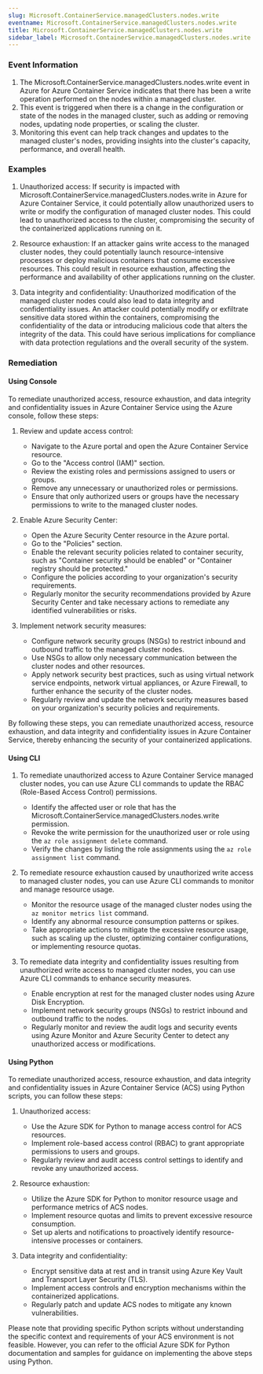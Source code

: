 ```yaml
--- 
slug: Microsoft.ContainerService.managedClusters.nodes.write
eventname: Microsoft.ContainerService.managedClusters.nodes.write
title: Microsoft.ContainerService.managedClusters.nodes.write
sidebar_label: Microsoft.ContainerService.managedClusters.nodes.write
---
```

                       
### Event Information

1. The Microsoft.ContainerService.managedClusters.nodes.write event in Azure for Azure Container Service indicates that there has been a write operation performed on the nodes within a managed cluster.
2. This event is triggered when there is a change in the configuration or state of the nodes in the managed cluster, such as adding or removing nodes, updating node properties, or scaling the cluster.
3. Monitoring this event can help track changes and updates to the managed cluster's nodes, providing insights into the cluster's capacity, performance, and overall health.


### Examples

1. Unauthorized access: If security is impacted with Microsoft.ContainerService.managedClusters.nodes.write in Azure for Azure Container Service, it could potentially allow unauthorized users to write or modify the configuration of managed cluster nodes. This could lead to unauthorized access to the cluster, compromising the security of the containerized applications running on it.

2. Resource exhaustion: If an attacker gains write access to the managed cluster nodes, they could potentially launch resource-intensive processes or deploy malicious containers that consume excessive resources. This could result in resource exhaustion, affecting the performance and availability of other applications running on the cluster.

3. Data integrity and confidentiality: Unauthorized modification of the managed cluster nodes could also lead to data integrity and confidentiality issues. An attacker could potentially modify or exfiltrate sensitive data stored within the containers, compromising the confidentiality of the data or introducing malicious code that alters the integrity of the data. This could have serious implications for compliance with data protection regulations and the overall security of the system.

### Remediation

#### Using Console

To remediate unauthorized access, resource exhaustion, and data integrity and confidentiality issues in Azure Container Service using the Azure console, follow these steps:

1. Review and update access control: 
   - Navigate to the Azure portal and open the Azure Container Service resource.
   - Go to the "Access control (IAM)" section.
   - Review the existing roles and permissions assigned to users or groups.
   - Remove any unnecessary or unauthorized roles or permissions.
   - Ensure that only authorized users or groups have the necessary permissions to write to the managed cluster nodes.

2. Enable Azure Security Center:
   - Open the Azure Security Center resource in the Azure portal.
   - Go to the "Policies" section.
   - Enable the relevant security policies related to container security, such as "Container security should be enabled" or "Container registry should be protected."
   - Configure the policies according to your organization's security requirements.
   - Regularly monitor the security recommendations provided by Azure Security Center and take necessary actions to remediate any identified vulnerabilities or risks.

3. Implement network security measures:
   - Configure network security groups (NSGs) to restrict inbound and outbound traffic to the managed cluster nodes.
   - Use NSGs to allow only necessary communication between the cluster nodes and other resources.
   - Apply network security best practices, such as using virtual network service endpoints, network virtual appliances, or Azure Firewall, to further enhance the security of the cluster nodes.
   - Regularly review and update the network security measures based on your organization's security policies and requirements.

By following these steps, you can remediate unauthorized access, resource exhaustion, and data integrity and confidentiality issues in Azure Container Service, thereby enhancing the security of your containerized applications.

#### Using CLI

1. To remediate unauthorized access to Azure Container Service managed cluster nodes, you can use Azure CLI commands to update the RBAC (Role-Based Access Control) permissions. 

   - Identify the affected user or role that has the Microsoft.ContainerService.managedClusters.nodes.write permission.
   - Revoke the write permission for the unauthorized user or role using the `az role assignment delete` command.
   - Verify the changes by listing the role assignments using the `az role assignment list` command.

2. To remediate resource exhaustion caused by unauthorized write access to managed cluster nodes, you can use Azure CLI commands to monitor and manage resource usage.

   - Monitor the resource usage of the managed cluster nodes using the `az monitor metrics list` command.
   - Identify any abnormal resource consumption patterns or spikes.
   - Take appropriate actions to mitigate the excessive resource usage, such as scaling up the cluster, optimizing container configurations, or implementing resource quotas.

3. To remediate data integrity and confidentiality issues resulting from unauthorized write access to managed cluster nodes, you can use Azure CLI commands to enhance security measures.

   - Enable encryption at rest for the managed cluster nodes using Azure Disk Encryption.
   - Implement network security groups (NSGs) to restrict inbound and outbound traffic to the nodes.
   - Regularly monitor and review the audit logs and security events using Azure Monitor and Azure Security Center to detect any unauthorized access or modifications.

#### Using Python

To remediate unauthorized access, resource exhaustion, and data integrity and confidentiality issues in Azure Container Service (ACS) using Python scripts, you can follow these steps:

1. Unauthorized access:
   - Use the Azure SDK for Python to manage access control for ACS resources.
   - Implement role-based access control (RBAC) to grant appropriate permissions to users and groups.
   - Regularly review and audit access control settings to identify and revoke any unauthorized access.

2. Resource exhaustion:
   - Utilize the Azure SDK for Python to monitor resource usage and performance metrics of ACS nodes.
   - Implement resource quotas and limits to prevent excessive resource consumption.
   - Set up alerts and notifications to proactively identify resource-intensive processes or containers.

3. Data integrity and confidentiality:
   - Encrypt sensitive data at rest and in transit using Azure Key Vault and Transport Layer Security (TLS).
   - Implement access controls and encryption mechanisms within the containerized applications.
   - Regularly patch and update ACS nodes to mitigate any known vulnerabilities.

Please note that providing specific Python scripts without understanding the specific context and requirements of your ACS environment is not feasible. However, you can refer to the official Azure SDK for Python documentation and samples for guidance on implementing the above steps using Python.


 